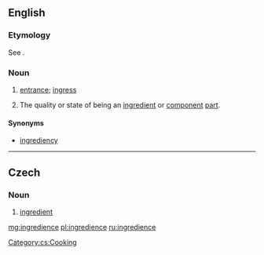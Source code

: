 ==English==

===Etymology===
See {{m|en|ingredient}}.

===Noun===
{{en-noun|-}}

# {{lb|en|obsolete}} [[entrance]]; [[ingress]]
#: {{rfquotek|Sir M. Hale}}
# {{lb|en|obsolete}} The quality or state of being an [[ingredient]] or [[component]] [[part]].
#: {{rfquotek|Boyle}}

====Synonyms====
* [[ingrediency]]

{{Webster 1913}}

----

==Czech==

===Noun===
{{cs-noun|g=f}}

# [[ingredient]]

[[Category:cs:Cooking]]

[[mg:ingredience]]
[[pl:ingredience]]
[[ru:ingredience]]